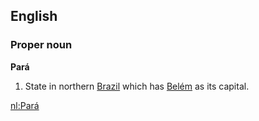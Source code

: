 ==English==

===Proper noun===
'''Pará'''

#State in northern [[Brazil]] which has [[Belém]] as its capital.

[[nl:Pará]]